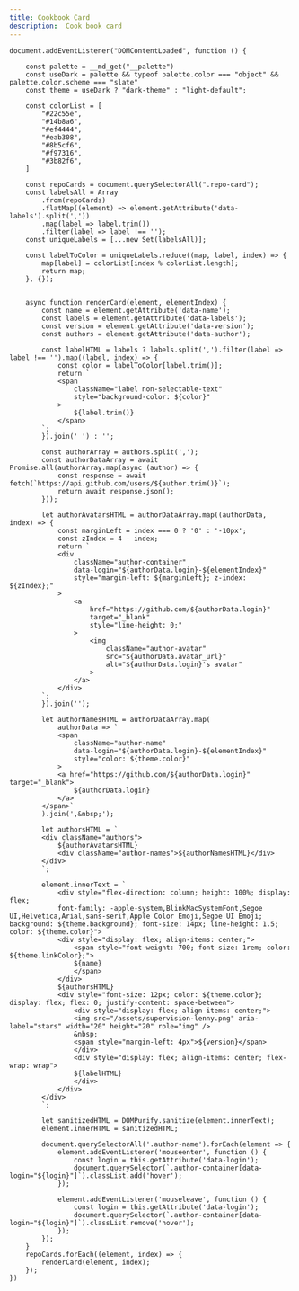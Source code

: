 ```yaml
---
title: Cookbook Card
description:  Cook book card
---
```


```
document.addEventListener("DOMContentLoaded", function () {

    const palette = __md_get("__palette")
    const useDark = palette && typeof palette.color === "object" && palette.color.scheme === "slate"
    const theme = useDark ? "dark-theme" : "light-default";

    const colorList = [
        "#22c55e",
        "#14b8a6",
        "#ef4444",
        "#eab308",
        "#8b5cf6",
        "#f97316",
        "#3b82f6",
    ]

    const repoCards = document.querySelectorAll(".repo-card");
    const labelsAll = Array
        .from(repoCards)
        .flatMap((element) => element.getAttribute('data-labels').split(','))
        .map(label => label.trim())
        .filter(label => label !== '');
    const uniqueLabels = [...new Set(labelsAll)];

    const labelToColor = uniqueLabels.reduce((map, label, index) => {
        map[label] = colorList[index % colorList.length];
        return map;
    }, {});


    async function renderCard(element, elementIndex) {
        const name = element.getAttribute('data-name');
        const labels = element.getAttribute('data-labels');
        const version = element.getAttribute('data-version');
        const authors = element.getAttribute('data-author');

        const labelHTML = labels ? labels.split(',').filter(label => label !== '').map((label, index) => {
            const color = labelToColor[label.trim()];
            return `
            <span
                className="label non-selectable-text"
                style="background-color: ${color}"
            >
                ${label.trim()}
            </span>
        `;
        }).join(' ') : '';

        const authorArray = authors.split(',');
        const authorDataArray = await Promise.all(authorArray.map(async (author) => {
            const response = await fetch(`https://api.github.com/users/${author.trim()}`);
            return await response.json();
        }));

        let authorAvatarsHTML = authorDataArray.map((authorData, index) => {
            const marginLeft = index === 0 ? '0' : '-10px';
            const zIndex = 4 - index;
            return `
            <div
                className="author-container"
                data-login="${authorData.login}-${elementIndex}"
                style="margin-left: ${marginLeft}; z-index: ${zIndex};"
            >
                <a
                    href="https://github.com/${authorData.login}"
                    target="_blank"
                    style="line-height: 0;"
                >
                    <img
                        className="author-avatar"
                        src="${authorData.avatar_url}"
                        alt="${authorData.login}'s avatar"
                    >
                </a>
            </div>
        `;
        }).join('');

        let authorNamesHTML = authorDataArray.map(
            authorData => `
            <span
                className="author-name"
                data-login="${authorData.login}-${elementIndex}"
                style="color: ${theme.color}"
            >
            <a href="https://github.com/${authorData.login}" target="_blank">
                ${authorData.login}
            </a>
        </span>`
        ).join(',&nbsp;');

        let authorsHTML = `
        <div className="authors">
            ${authorAvatarsHTML}
            <div className="author-names">${authorNamesHTML}</div>
        </div>
        `;

        element.innerText = `
            <div style="flex-direction: column; height: 100%; display: flex;
            font-family: -apple-system,BlinkMacSystemFont,Segoe UI,Helvetica,Arial,sans-serif,Apple Color Emoji,Segoe UI Emoji; background: ${theme.background}; font-size: 14px; line-height: 1.5; color: ${theme.color}">
            <div style="display: flex; align-items: center;">
                <span style="font-weight: 700; font-size: 1rem; color: ${theme.linkColor};">
                ${name}
                </span>
            </div>
            ${authorsHTML}
            <div style="font-size: 12px; color: ${theme.color}; display: flex; flex: 0; justify-content: space-between">
                <div style="display: flex; align-items: center;">
                <img src="/assets/supervision-lenny.png" aria-label="stars" width="20" height="20" role="img" />
                &nbsp;
                <span style="margin-left: 4px">${version}</span>
                </div>
                <div style="display: flex; align-items: center; flex-wrap: wrap">
                ${labelHTML}
                </div>
            </div>
        </div>
        `;

        let sanitizedHTML = DOMPurify.sanitize(element.innerText);
        element.innerHTML = sanitizedHTML;

        document.querySelectorAll('.author-name').forEach(element => {
            element.addEventListener('mouseenter', function () {
                const login = this.getAttribute('data-login');
                document.querySelector(`.author-container[data-login="${login}"]`).classList.add('hover');
            });

            element.addEventListener('mouseleave', function () {
                const login = this.getAttribute('data-login');
                document.querySelector(`.author-container[data-login="${login}"]`).classList.remove('hover');
            });
        });
    }
    repoCards.forEach((element, index) => {
        renderCard(element, index);
    });
})
```